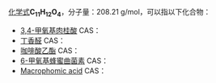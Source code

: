 {{DISPLAYTITLE:C<sub>11</sub>H<sub>12</sub>O<sub>4</sub>}}{{MolFormDisambigNav|C=11|H=12|O=4}}
[[化学式|化学式]]'''C<sub>11</sub>H<sub>12</sub>O<sub>4</sub>'''，分子量：208.21 g/mol，可以指以下化合物：
* [[3,4-甲氧基肉桂酸|3,4-甲氧基肉桂酸]] CAS：{{CAS|14737-89-4}}
* [[丁香醛|丁香醛]] CAS：{{CAS|4206-58-0}}
* [[咖啡酸乙酯|咖啡酸乙酯]] CAS：{{CAS|102-37-4}}
* [[6-甲氧基蜂蜜曲菌素|6-甲氧基蜂蜜曲菌素]] CAS：{{CAS|13410-15-6}}
* [[Macrophomic_acid|Macrophomic acid]] CAS：{{CAS|100507-74-2}}

{{Isomerdab}}